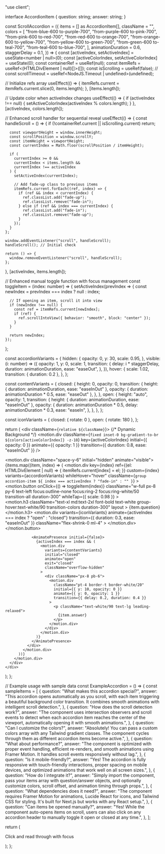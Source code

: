 "use client";

interface AccordionItem {
  question: string;
  answer: string;
}

const ScrollAccordion = ({
  items = [] as AccordionItem[],
  className = "",
  colors = [
    "from-blue-600 to-purple-700",
    "from-purple-600 to-pink-700",
    "from-pink-600 to-red-700",
    "from-red-600 to-orange-700",
    "from-orange-600 to-yellow-700",
    "from-yellow-600 to-green-700",
    "from-green-600 to-teal-700",
    "from-teal-600 to-blue-700",
  ],
  animationDuration = 0.6,
  staggerDelay = 0.1,
}) => {
  const [activeIndex, setActiveIndex] = useState<number | null>(0);
  const [activeColorIndex, setActiveColorIndex] = useState(0);
  const containerRef = useRef<HTMLDivElement>(null);
  const itemRefs = useRef<(HTMLDivElement | null)[]>([]);
  const isScrolling = useRef(false);
  // const scrollTimeout = useRef<NodeJS.Timeout | undefined>(undefined);

  // Initialize refs array
  useEffect(() => {
    itemRefs.current = itemRefs.current.slice(0, items.length);
  }, [items.length]);

  // Update color when activeIndex changes
  useEffect(() => {
    if (activeIndex !== null) {
      setActiveColorIndex(activeIndex % colors.length);
    }
  }, [activeIndex, colors.length]);

  // Enhanced scroll handler for sequential reveal
  useEffect(() => {
    const handleScroll = () => {
      if (!containerRef.current || isScrolling.current) return;

      const viewportHeight = window.innerHeight;
      const scrollPosition = window.scrollY;
      const itemHeight = viewportHeight;
      const currentIndex = Math.floor(scrollPosition / itemHeight);

      if (
        currentIndex >= 0 &&
        currentIndex < items.length &&
        currentIndex !== activeIndex
      ) {
        setActiveIndex(currentIndex);

        // Add fade-up class to previous items
        itemRefs.current.forEach((ref, index) => {
          if (ref && index < currentIndex) {
            ref.classList.add("fade-up");
            ref.classList.remove("fade-in");
          } else if (ref && index === currentIndex) {
            ref.classList.add("fade-in");
            ref.classList.remove("fade-up");
          }
        });
      }
    };

    window.addEventListener("scroll", handleScroll);
    handleScroll(); // Initial check

    return () => {
      window.removeEventListener("scroll", handleScroll);
    };
  }, [activeIndex, items.length]);

  // Enhanced manual toggle function with focus management
  const toggleItem = (index: number) => {
    setActiveIndex(prevIndex => {
      const newIndex = prevIndex === index ? null : index;

      // If opening an item, scroll it into view
      if (newIndex !== null) {
        const ref = itemRefs.current[newIndex];
        if (ref) {
          ref.scrollIntoView({ behavior: "smooth", block: "center" });
        }
      }

      return newIndex;
    });
  };

  const accordionVariants = {
    hidden: {
      opacity: 0,
      y: 30,
      scale: 0.95,
    },
    visible: (i: number) => ({
      opacity: 1,
      y: 0,
      scale: 1,
      transition: {
        delay: i * staggerDelay,
        duration: animationDuration,
        ease: "easeOut",
      },
    }),
    hover: {
      scale: 1.02,
      transition: { duration: 0.2 },
    },
  };

  const contentVariants = {
    closed: {
      height: 0,
      opacity: 0,
      transition: {
        height: { duration: animationDuration, ease: "easeInOut" },
        opacity: { duration: animationDuration * 0.5, ease: "easeOut" },
      },
    },
    open: {
      height: "auto",
      opacity: 1,
      transition: {
        height: { duration: animationDuration, ease: "easeInOut" },
        opacity: {
          duration: animationDuration * 0.5,
          delay: animationDuration * 0.3,
          ease: "easeIn",
        },
      },
    },
  };

  const iconVariants = {
    closed: { rotate: 0 },
    open: { rotate: 180 },
  };

  return (
    <div className={`relative ${className}`}>
      <style jsx global>{`
        .scrollbar-hide {
          -ms-overflow-style: none; /* IE and Edge */
          scrollbar-width: none; /* Firefox */
        }
        .scrollbar-hide::-webkit-scrollbar {
          display: none; /* Chrome, Safari and Opera */
        }
        .mask-fade {
          -webkit-mask-image: linear-gradient(
            to bottom,
            transparent 0%,
            rgba(0, 0, 0, 0.1) 5%,
            rgba(0, 0, 0, 0.3) 10%,
            rgba(0, 0, 0, 0.5) 15%,
            black 20%,
            black 80%,
            rgba(0, 0, 0, 0.5) 85%,
            rgba(0, 0, 0, 0.3) 90%,
            rgba(0, 0, 0, 0.1) 95%,
            transparent 100%
          );
          mask-image: linear-gradient(
            to bottom,
            transparent 0%,
            rgba(0, 0, 0, 0.1) 5%,
            rgba(0, 0, 0, 0.3) 10%,
            rgba(0, 0, 0, 0.5) 15%,
            black 20%,
            black 80%,
            rgba(0, 0, 0, 0.5) 85%,
            rgba(0, 0, 0, 0.3) 90%,
            rgba(0, 0, 0, 0.1) 95%,
            transparent 100%
          );
        }
        .blur-fade {
          backdrop-filter: blur(8px);
          -webkit-backdrop-filter: blur(8px);
        }
        .accordion-container {
          display: flex;
          flex-direction: column;
          justify-content: center;
          min-height: 100vh;
          padding: 2rem 0;
        }
        .accordion-item {
          transition: transform 0.5s ease-out, opacity 0.5s ease-out;
        }
        .accordion-item.fade-up {
          transform: translateY(-100vh);
          opacity: 0;
        }
        .accordion-item.fade-in {
          transform: translateY(0);
          opacity: 1;
        }
      `}</style>
      {/* Dynamic Background */}
      <motion.div
        className={`fixed inset-0 bg-gradient-to-br ${colors[activeColorIndex]} -z-10`}
        key={activeColorIndex}
        initial={{ opacity: 0 }}
        animate={{ opacity: 1 }}
        transition={{ duration: 0.8, ease: "easeInOut" }}
      />
      <div className="relative z-10 max-w-4xl mx-auto px-6 py-56">
        <motion.div className="space-y-6" initial="hidden" animate="visible">
          {items.map((item, index) => (
            <motion.div
              key={index}
              ref={(el: HTMLDivElement | null) => {
                itemRefs.current[index] = el;
              }}
              custom={index}
              variants={accordionVariants}
              whileHover="hover"
              className={`group accordion-item ${
                index === activeIndex ? "fade-in" : ""
              }`}
            >
              <div className="bg-white/10 backdrop-blur-md rounded-2xl border border-white/20 shadow-xl overflow-hidden">
                <motion.button
                  onClick={() => toggleItem(index)}
                  className="w-full px-8 py-6 text-left focus:outline-none focus:ring-2 focus:ring-white/50 transition-all duration-300"
                  whileTap={{ scale: 0.98 }}
                >
                  <div className="flex items-center justify-between">
                    <motion.h3
                      className="text-xl md:text-2xl font-bold text-white group-hover:text-white/90 transition-colors duration-300"
                      layout
                    >
                      {item.question}
                    </motion.h3>
                    <motion.div
                      variants={iconVariants}
                      animate={activeIndex === index ? "open" : "closed"}
                      transition={{ duration: 0.3, ease: "easeInOut" }}
                      className="flex-shrink-0 ml-4"
                    >
                      <ChevronDown className="w-6 h-6 text-white/80" />
                    </motion.div>
                  </div>
                </motion.button>

                <AnimatePresence initial={false}>
                  {activeIndex === index && (
                    <motion.div
                      variants={contentVariants}
                      initial="closed"
                      animate="open"
                      exit="closed"
                      className="overflow-hidden"
                    >
                      <div className="px-8 pb-6">
                        <motion.div
                          className="pt-4 border-t border-white/20"
                          initial={{ y: 10, opacity: 0 }}
                          animate={{ y: 0, opacity: 1 }}
                          transition={{ delay: 0.2, duration: 0.4 }}
                        >
                          <p className="text-white/90 text-lg leading-relaxed">
                            {item.answer}
                          </p>
                        </motion.div>
                      </div>
                    </motion.div>
                  )}
                </AnimatePresence>
              </div>
            </motion.div>
          ))}
        </motion.div>
      </div>
    </div>
  );
};

// Example usage with sample data
const ExampleAccordion = () => {
  const sampleItems = [
    {
      question: "What makes this accordion special?",
      answer:
        "This accordion opens automatically as you scroll, with each item triggering a beautiful background color transition. It combines smooth animations with intelligent scroll detection.",
    },
    {
      question: "How does the scroll detection work?",
      answer:
        "The component uses intersection observers and scroll events to detect when each accordion item reaches the center of the viewport, automatically opening it with smooth animations.",
    },
    {
      question: "Can I customize the colors?",
      answer:
        "Absolutely! You can pass a custom colors array with any Tailwind gradient classes. The component cycles through them as different accordion items become active.",
    },
    {
      question: "What about performance?",
      answer:
        "The component is optimized with proper event handling, efficient re-renders, and smooth animations using Framer Motion. It handles scroll events responsively without lag.",
    },
    {
      question: "Is it mobile-friendly?",
      answer:
        "Yes! The accordion is fully responsive with touch-friendly interactions, proper spacing on mobile devices, and optimized animations that work well on all screen sizes.",
    },
    {
      question: "How do I integrate it?",
      answer:
        "Simply import the component, pass your items array with question/answer objects, and optionally customize colors, scroll offset, and animation timing through props.",
    },
    {
      question: "What dependencies does it need?",
      answer:
        "The component requires Framer Motion for animations, Lucide React for icons, and Tailwind CSS for styling. It's built for Next.js but works with any React setup.",
    },
    {
      question: "Can items be opened manually?",
      answer:
        "Yes! While the component auto-opens items on scroll, users can also click on any accordion header to manually toggle it open or closed at any time.",
    },
  ];

  return (
    <div className="relative">
      <div className="h-screen w-full overflow-auto scrollbar-hide scroll-smooth relative bg-transparent">
        <div className="mask-fade blur-fade">
          <div className="flex flex-col items-center justify-center pt-8">
            <p className="text-white/90 text-xl font-medium mb- text-center">
              Click and read through with focus
            </p>
          </div>
          <div className="accordion-container">
            <ScrollAccordion items={sampleItems} />
          </div>
        </div>
      </div>
    </div>
  );
};

